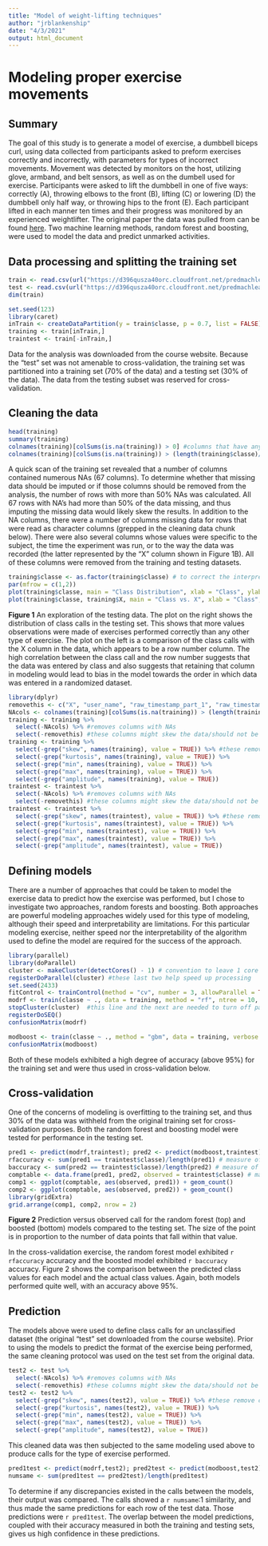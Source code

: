 ```yaml
---
title: "Model of weight-lifting techniques"
author: "jrblankenship"
date: "4/3/2021"
output: html_document
---
```

# Modeling proper exercise movements  
## Summary  
The goal of this study is to generate a model of exercise, a dumbbell biceps curl, using data collected from participants asked to preform exercises correctly and incorrectly, with parameters for types of incorrect movements. Movement was detected by monitors on the host, utilizing glove, armband, and belt sensors, as well as on the dumbell used for exercise. Participants were asked to lift the dumbbell in one of five ways: correctly (A), throwing elbows to the front (B), lifting (C) or lowering (D) the dumbbell only half way, or throwing hips to the front (E). Each participant lifted in each manner ten times and their progress was monitored by an experienced weightlifter. The original paper the data was pulled from can be found [here](http://groupware.les.inf.puc-rio.br/public/papers/2013.Velloso.QAR-WLE.pdf).  Two machine learning methods, random forest and boosting, were used to model the data and predict unmarked activities.  

## Data processing and splitting the training set  

```r
train <- read.csv(url("https://d396qusza40orc.cloudfront.net/predmachlearn/pml-training.csv"))
test <- read.csv(url("https://d396qusza40orc.cloudfront.net/predmachlearn/pml-testing.csv"))
dim(train)
```
```r
set.seed(123)
library(caret)
inTrain <- createDataPartition(y = train$classe, p = 0.7, list = FALSE)
training <- train[inTrain,]
traintest <- train[-inTrain,]
```
Data for the analysis was downloaded from the course website. Because the "test" set was not amenable to cross-validation, the training set was partitioned into a training set (70% of the data) and a testing set (30% of the data). The data from the testing subset was reserved for cross-validation.  

## Cleaning the data  

```r
head(training)
summary(training)
colnames(training)[colSums(is.na(training)) > 0] #columns that have any NAs.
colnames(training)[colSums(is.na(training)) > (length(training$classe)/2)] #columns in which more than 50% are NAs
```
A quick scan of the training set revealed that a number of columns contained numerous NAs (67 columns). To determine whether that missing data should be imputed or if those columns should be removed from the analysis, the number of rows with more than 50% NAs was calculated. All 67 rows with NA's had more than 50% of the data missing, and thus imputing the missing data would likely skew the results. In addition to the NA columns, there were a number of columns missing data for rows that were read as character columns (grepped in the cleaning data chunk below). There were also several columns whose values were specific to the subject, the time the experiment was run, or to the way the data was recorded (the latter represented by the "X" column shown in Figure 1B). All of these columns were removed from the training and testing datasets.  
```r
training$classe <- as.factor(training$classe) # to correct the interpretation of this column
par(mfrow = c(1,2))
plot(training$classe, main = "Class Distribution", xlab = "Class", ylab = "count")
plot(training$classe, training$X, main = "Class vs. X", xlab = "Class", ylab = "Column X")
```
  
**Figure 1** An exploration of the testing data. The plot on the right shows the distribution of class calls in the testing set. This shows that more values observations were made of exercises performed correctly than any other type of exercise. The plot on the left is a comparison of the class calls with the X column in the data, which appears to be a row number column. The high correlation between the class call and the row number suggests that the data was entered by class and also suggests that retaining that column in modeling would lead to bias in the model towards the order in which data was entered in a randomized dataset.  

```r
library(dplyr)
removethis <- c("X", "user_name", "raw_timestamp_part_1", "raw_timestamp_part_2", "cvtd_timestamp", "new_window")
NAcols <- colnames(training)[colSums(is.na(training)) > (length(training$classe)/2)]
training <- training %>%
  select(-NAcols) %>% #removes columns with NAs
  select(-removethis) #these columns might skew the data/should not be considered in the analysis
training <- training %>%
  select(-grep("skew", names(training), value = TRUE)) %>% #these remove columns with few values
  select(-grep("kurtosis", names(training), value = TRUE)) %>%
  select(-grep("min", names(training), value = TRUE)) %>%
  select(-grep("max", names(training), value = TRUE)) %>%
  select(-grep("amplitude", names(training), value = TRUE))
traintest <- traintest %>%
  select(-NAcols) %>% #removes columns with NAs
  select(-removethis) #these columns might skew the data/should not be considered in the analysis
traintest <- traintest %>%
  select(-grep("skew", names(traintest), value = TRUE)) %>% #these remove columns with few values
  select(-grep("kurtosis", names(traintest), value = TRUE)) %>%
  select(-grep("min", names(traintest), value = TRUE)) %>%
  select(-grep("max", names(traintest), value = TRUE)) %>%
  select(-grep("amplitude", names(traintest), value = TRUE))
```

## Defining models  
There are a number of approaches that could be taken to model the exercise data to predict how the exercise was performed, but I chose to investigate two approaches, random forests and boosting. Both approaches are powerful modeling approaches widely used for this type of modeling, although their speed and interpretability are limitations. For this particular modeling exercise, neither speed nor the interpretability of the algorithm used to define the model are required for the success of the approach. 

```r
library(parallel)
library(doParallel)
cluster <- makeCluster(detectCores() - 1) # convention to leave 1 core for OS
registerDoParallel(cluster) #these last two help speed up processing
set.seed(2433)
fitControl <- trainControl(method = "cv", number = 3, allowParallel = TRUE)
modrf <- train(classe ~ ., data = training, method = "rf", ntree = 10, prox = TRUE, trcontrol = fitControl) #random forest modeling
stopCluster(cluster)  #this line and the next are needed to turn off parallel processing
registerDoSEQ()
confusionMatrix(modrf)
```

``` r
modboost <- train(classe ~ ., method = "gbm", data = training, verbose = FALSE) #boost modeling
confusionMatrix(modboost)
```
Both of these models exhibited a high degree of accuracy (above 95%) for the training set and were thus used in cross-validation below.  

## Cross-validation  

One of the concerns of modeling is overfitting to the training set, and thus 30% of the data was withheld from the original training set for cross-validation purposes. Both the random forest and boosting model were tested for performance in the testing set. 
```r
pred1 <- predict(modrf,traintest); pred2 <- predict(modboost,traintest) #predict using the testing set
rfaccuracy <- sum(pred1 == traintest$classe)/length(pred1) # measure of accuracy for rf prediction
baccuracy <- sum(pred2 == traintest$classe)/length(pred2) # measure of accuracy for boost prediction
comptable <- data.frame(pred1, pred2, observed = traintest$classe) # making a table for figures
comp1 <- ggplot(comptable, aes(observed, pred1)) + geom_count()
comp2 <- ggplot(comptable, aes(observed, pred2)) + geom_count()
library(gridExtra)
grid.arrange(comp1, comp2, nrow = 2)
```
  
**Figure 2** Prediction versus observed call for the random forest (top) and boosted (bottom) models compared to the testing set. The size of the point is in proportion to the number of data points that fall within that value.  

In the cross-validation exercise, the random forest model exhibited `r rfaccuracy` accuracy and the boosted model exhibited `r baccuracy` accuracy. Figure 2 shows the comparison between the predicted class values for each model and the actual class values. Again, both models performed quite well, with an accuracy above 95%.  

## Prediction  

The models above were used to define class calls for an unclassified dataset (the original "test" set downloaded from the course website). Prior to using the models to predict the format of the exercise being performed, the same cleaning protocol was used on the test set from the original data.
```r
test2 <- test %>%
  select(-NAcols) %>% #removes columns with NAs
  select(-removethis) #these columns might skew the data/should not be considered in the analysis
test2 <- test2 %>%
  select(-grep("skew", names(test2), value = TRUE)) %>% #these remove columns with few values
  select(-grep("kurtosis", names(test2), value = TRUE)) %>%
  select(-grep("min", names(test2), value = TRUE)) %>%
  select(-grep("max", names(test2), value = TRUE)) %>%
  select(-grep("amplitude", names(test2), value = TRUE))
```
This cleaned data was then subjected to the same modeling used above to produce calls for the type of exercise performed.
```r
pred1test <- predict(modrf,test2); pred2test <- predict(modboost,test2)
numsame <- sum(pred1test == pred2test)/length(pred1test) 
```
To determine if any discrepancies existed in the calls between the models, their output was compared. The calls showed a `r numsame`:1 similarity, and thus made the same predictions for each row of the test data. Those predictions were `r pred1test`. The overlap between the model predictions, coupled with their accuracy measured in both the training and testing sets, gives us high confidence in these predictions.
